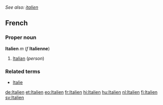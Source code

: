''See also: [[italien]]''
==French==
===Proper noun===
'''Italien''' ''m'' (''f'' '''Italienne''')

#[[Italian]] (''person'')

===Related terms===
*[[Italie]]

[[de:Italien]]
[[et:Italien]]
[[eo:Italien]]
[[fr:Italien]]
[[hi:Italien]]
[[hu:Italien]]
[[nl:Italien]]
[[fi:Italien]]
[[sv:Italien]]